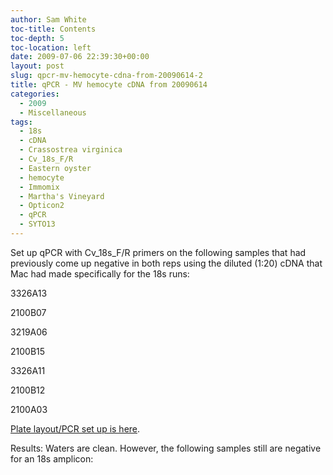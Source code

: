 ```yaml
---
author: Sam White
toc-title: Contents
toc-depth: 5
toc-location: left
date: 2009-07-06 22:39:30+00:00
layout: post
slug: qpcr-mv-hemocyte-cdna-from-20090614-2
title: qPCR - MV hemocyte cDNA from 20090614
categories:
  - 2009
  - Miscellaneous
tags:
  - 18s
  - cDNA
  - Crassostrea virginica
  - Cv_18s_F/R
  - Eastern oyster
  - hemocyte
  - Immomix
  - Martha's Vineyard
  - Opticon2
  - qPCR
  - SYTO13
---
```


Set up qPCR with Cv_18s_F/R primers on the following samples that had previously come up negative in both reps using the diluted (1:20) cDNA that Mac had made specifically for the 18s runs:

3326A13

2100B07

3219A06

2100B15

3326A11

2100B12

2100A03

[Plate layout/PCR set up is here](https://eagle.fish.washington.edu/Arabidopsis/Notebook%20Workup%20Files/20090706-01.jpg).

Results: Waters are clean. However, the following samples still are negative for an 18s amplicon:
